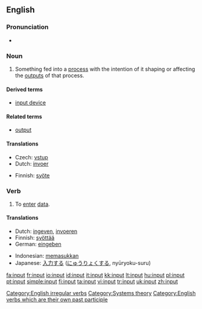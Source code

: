 {{wikipedia}}
==English==

===Pronunciation===
* {{IPA|/'ɪnpʊt/}}

===Noun===
{{en-noun}}

# Something fed into a [[process]] with the intention of it shaping or affecting the [[outputs]] of that process.

====Derived terms====
* [[input device]]

====Related terms====
* [[output]]

====Translations====
{{trans-top|something fed into a process}}
* Czech: [[vstup]] {{m}}
* Dutch: [[invoer]]
{{trans-mid}}
* Finnish: [[syöte]]
{{trans-bottom}}

===Verb===
{{en-verb|inputs|inputting|'''input''' or '''[[inputted]]'''}}

# To [[enter]] [[data]].

====Translations====
{{trans-top|to enter data}}
* Dutch: [[ingeven]], [[invoeren]]
* Finnish: [[syöttää]]
* German: [[eingeben]]
{{trans-mid}}
* Indonesian: [[masuk|memasukkan]]
* Japanese: [[入力]]する ([[にゅうりょく]]する, nyūryoku-suru)
{{trans-bottom}}

[[Category:English irregular verbs]]
[[Category:Systems theory]]
[[Category:English verbs which are their own past participle]]

[[fa:input]]
[[fr:input]]
[[io:input]]
[[id:input]]
[[it:input]]
[[kk:input]]
[[lt:input]]
[[hu:input]]
[[pl:input]]
[[pt:input]]
[[simple:input]]
[[fi:input]]
[[ta:input]]
[[vi:input]]
[[tr:input]]
[[uk:input]]
[[zh:input]]